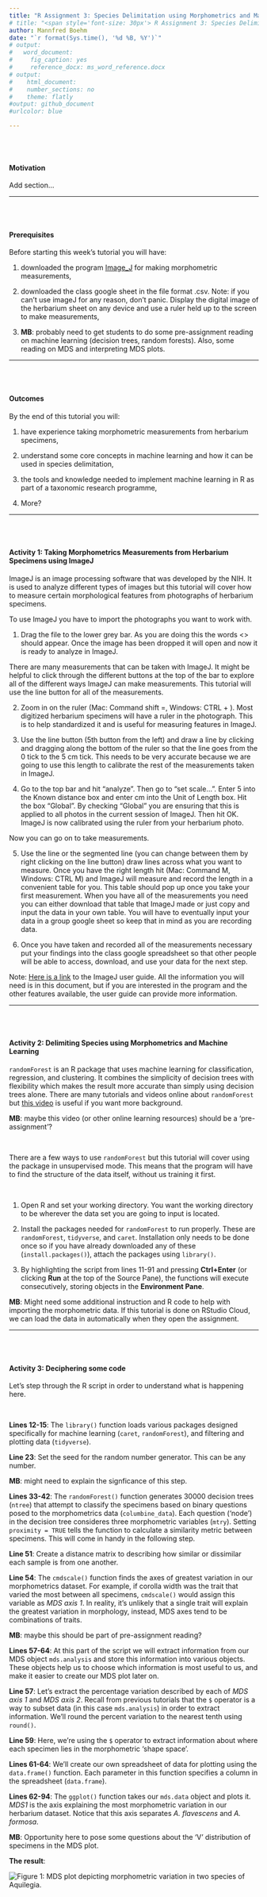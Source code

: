 ```yaml
---
title: "R Assignment 3: Species Delimitation using Morphometrics and Machine Learning"
# title: "<span style='font-size: 30px'> R Assignment 3: Species Delimitation using Morphometrics and Machine Learning </style>"
author: Mannfred Boehm
date: "`r format(Sys.time(), '%d %B, %Y')`"
# output:
#   word_document:
#     fig_caption: yes
#     reference_docx: ms_word_reference.docx
# output:
#    html_document:
#    number_sections: no
#    theme: flatly
#output: github_document
#urlcolor: blue

---
```


<br>
<br>

#### Motivation

Add section...

---

<br>
<br>

#### Prerequisites 

Before starting this week's tutorial you will have: <br>

1. downloaded the program [Image_J](https://imagej.nih.gov/ij/download.htm) for making morphometric measurements,  <br>

2. downloaded the class google sheet in the file format .csv. Note: if you can’t use imageJ for any reason, don’t panic. Display the digital image of the herbarium sheet on any device and use a ruler held up to the screen to make measurements, <br>

3. **MB**: probably need to get students to do some pre-assignment reading on machine learning (decision trees, random forests). Also, some reading on MDS and interpreting MDS plots. 

---

<br>
<br>

#### Outcomes

By the end of this tutorial you will: <br>

1.  have experience taking morphometric measurements from herbarium specimens, <br>

2. understand some core concepts in machine learning and how it can be used in species delimitation, <br>

3. the tools and knowledge needed to implement machine learning in R as part of a taxonomic research programme, <br>

4. More?

---

<br>
<br>

#### Activity 1: Taking Morphometrics Measurements from Herbarium Specimens using ImageJ

ImageJ is an image processing software that was developed by the NIH. It is used to analyze different types of images but this tutorial will cover how to measure certain morphological features from photographs of herbarium specimens. <br>

To use ImageJ you have to import the photographs you want to work with. <br>

1. Drag the file to the lower grey bar. As you are doing this the words <<drag and drop>> should appear. Once the image has been dropped it will open and now it is ready to analyze in ImageJ. <br>

There are many measurements that can be taken with ImageJ. It might be helpful to click through the different buttons at the top of the bar to explore all of the different ways ImageJ can make measurements. This tutorial will use the line button for all of the measurements. <br>

2. Zoom in on the ruler (Mac: Command shift =, Windows: CTRL + ). Most digitized herbarium specimens will have a ruler in the photograph. This is to help standardized it and is useful for measuring features in ImageJ. <br>

3. Use the line button (5th button from the left) and draw a line by clicking and dragging along the bottom of the ruler so that the line goes from the 0 tick to the 5 cm tick. This needs to be very accurate because we are going to use this length to calibrate the rest of the measurements taken in ImageJ. <br>

4.  Go to the top bar and hit “analyze”. Then go to “set scale…”. Enter 5 into the Known distance box and enter cm into the Unit of Length box. Hit the box “Global”. By checking “Global” you are ensuring that this is applied to all photos in the current session of ImageJ. Then hit OK. ImageJ is now calibrated using the ruler from your herbarium photo. <br>

Now you can go on to take measurements. <br>

5. Use the line or the segmented line (you can change between them by right clicking on the line button) draw lines across what you want to measure. Once you have the right length hit (Mac: Command M, Windows: CTRL M) and ImageJ will measure and record the length in a convenient table for you. This table should pop up once you take your first measurement. When you have all of the measurements you need you can either download that table that ImageJ made or just copy and input the data in your own table. You will have to eventually input your data in a group google sheet so keep that in mind as you are recording data. <br>

6. Once you have taken and recorded all of the measurements necessary put your findings into the class google spreadsheet so that other people will be able to access, download, and use your data for the next step. <br>

Note: [Here is a link](https://imagej.nih.gov/ij/docs/guide/user-guide.pdf) to the ImageJ user guide. All the information you will need is in this document, but if you are interested in the program and the other features available, the user guide can provide more information. 

---

<br>
<br>

#### Activity 2: Delimiting Species using Morphometrics and Machine Learning

`randomForest` is an R package that uses machine learning for classification, regression, and clustering. It combines the simplicity of decision trees with flexibility which makes the result more accurate than simply using decision trees alone. There are many tutorials and videos online about `randomForest` but [this video](https://www.youtube.com/watch?v=J4Wdy0Wc_xQ) is useful if you want more background. 

**MB**: maybe this video (or other online learning resources) should be a 'pre-assignment'? 

<br>

There are a few ways to use `randomForest` but this tutorial will cover using the package in unsupervised mode. This means that the program will have to find the structure of the data itself, without us training it first. 

<br>

1. Open R and set your working directory. You want the working directory to be wherever the data set you are going to input is located. 

2. Install the packages needed for `randomForest` to run properly. These are `randomForest`, `tidyverse`, and `caret`. Installation only needs to be done once so if you have already downloaded any of these (`install.packages()`), attach the packages using `library()`. 

3. By highlighting the script from lines 11-91 and pressing **Ctrl+Enter** (or clicking **Run** at the top of the Source Pane), the functions will execute consecutively, storing objects in the **Environment Pane**. 

**MB**: Might need some additional instruction and R code to help with importing the morphometric data. If this tutorial is done on RStudio Cloud, we can load the data in automatically when they open the assignment.  

---

<br>
<br>

#### Activity 3: Deciphering some code

Let's step through the R script in order to understand what is happening here. 

<br>

**Lines 12-15**: The `library()` function loads various packages designed specifically for machine learning (`caret`, `randomForest`), and filtering and plotting data (`tidyverse`). 

**Line 23**: Set the seed for the random number generator. This can be any number. 

**MB**: might need to explain the signficance of this step.

**Lines 33-42**: The `randomForest()` function generates 30000 decision trees (`ntree`) that attempt to classify the specimens based on binary questions posed to the morphometrics data (`columbine_data`). Each question ('node') in the decision tree consideres three morphometric variables (`mtry`). Setting `proximity = TRUE` tells the function to calculate a similarity metric between specimens. This will come in handy in the following step. 

**Line 51**: Create a distance matrix to describing how similar or dissimilar each sample is from one another. 

**Line 54**: The `cmdscale()` function finds the axes of greatest variation in our morphometrics dataset. For example, if corolla width was the trait that varied the most between all specimens, `cmdscale()` would assign this variable as _MDS axis 1_. In reality, it's unlikely that a single trait will explain the greatest variation in morphology, instead, MDS axes tend to be combinations of traits. 

**MB**: maybe this should be part of pre-assignment reading?


**Lines 57-64**: At this part of the script we will extract information from our MDS object `mds.analysis` and store this information into various objects. These objects help us to choose which information is most useful to us, and make it easier to create our MDS plot later on. 

**Line 57**: Let's extract the percentage variation described by each of _MDS axis 1_ and _MDS axis 2_. Recall from previous tutorials that the `$` operator is a way to subset data (in this case `mds.analysis`) in order to extract information. We'll round the percent variation to the nearest tenth using `round()`. 

**Line 59**: Here, we're using the `$` operator to extract information about where each specimen lies in the morphometric 'shape space'.  

**Lines 61-64**: We'll create our own spreadsheet of data for plotting using the `data.frame()` function. Each parameter in this function specifies a column in the spreadsheet (`data.frame`). 

**Lines 62-94**: The `ggplot()` function takes our `mds.data` object and plots it. _MDS1_ is the axis explaining the most morphometric variation in our herbarium dataset. Notice that this axis separates _A. flavescens_ and _A. formosa_. 

**MB**: Opportunity here to pose some questions about the 'V' distribution of specimens in the MDS plot. 

**The result**:

![Figure 1: MDS plot depicting morphometric variation in two species of _Aquilegia_.](aquelgia_mds.jpg)
<br>
<br>







